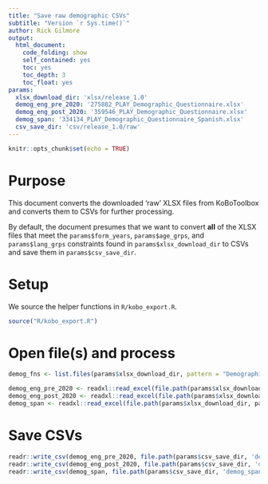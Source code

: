 ```yaml
---
title: "Save raw demographic CSVs"
subtitle: "Version `r Sys.time()`"
author: Rick Gilmore
output: 
  html_document:
    code_folding: show
    self_contained: yes
    toc: yes
    toc_depth: 3
    toc_float: yes
params:
  xlsx_download_dir: 'xlsx/release_1.0'
  demog_eng_pre_2020: '275882_PLAY_Demographic_Questionnaire.xlsx'
  demog_eng_post_2020: '359546_PLAY_Demographic_Questionnaire.xlsx'
  demog_span: '334134_PLAY_Demographic_Questionnaire_Spanish.xlsx'
  csv_save_dir: 'csv/release_1.0/raw'
---
```


```r
knitr::opts_chunk$set(echo = TRUE)
```

# Purpose

This document converts the downloaded 'raw' XLSX files from KoBoToolbox and converts them to CSVs for further processing.

By default, the document presumes that we want to convert **all** of the XLSX files that meet the `params$form_years`, `params$age_grps`, and `params$lang_grps` constraints found in `params$xlsx_download_dir` to CSVs and save them in `params$csv_save_dir`.

# Setup

We source the helper functions in `R/kobo_export.R`.

```r
source("R/kobo_export.R")
```

# Open file(s) and process

```r
demog_fns <- list.files(params$xlsx_download_dir, pattern = "Demographic_Questionnaire", full.names = TRUE)
```

```r
demog_eng_pre_2020 <- readxl::read_excel(file.path(params$xlsx_download_dir, params$demog_eng_pre_2020))
demog_eng_post_2020 <- readxl::read_excel(file.path(params$xlsx_download_dir, params$demog_eng_post_2020))
demog_span <- readxl::read_excel(file.path(params$xlsx_download_dir, params$demog_span))
```

# Save CSVs

```r
readr::write_csv(demog_eng_pre_2020, file.path(params$csv_save_dir, 'demog_eng_pre_2020.csv'))
readr::write_csv(demog_eng_post_2020, file.path(params$csv_save_dir, 'demog_eng_post_2020.csv'))
readr::write_csv(demog_span, file.path(params$csv_save_dir, 'demog_span.csv'))
```
